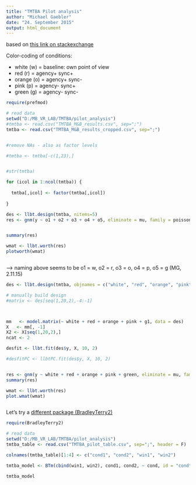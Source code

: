 ```yaml
---
title: "TMTBA Pilot analysis"
author: "Michael Gaebler"
date: "24. September 2015"
output: html_document
---
```


based on [this link on stackexchange](http://stats.stackexchange.com/questions/26994/how-to-fit-bradley-terry-luce-model-in-r-without-complicated-formula)

Color-coding of conditions: 

* white (w) = baseline: own point of view
* red (r) = agency+ sync+
* orange (o) = agency+ sync- 
* pink (p) = agency- sync+
* green (g) = agency- sync-


```r

require(prefmod)

# read data
setwd("D:/MB_VR_LAB/TMTBA/pilot_analysis")
#tmtba <- read.csv("TMTBA_M&B_results.csv", sep=";")
tmtba <- read.csv("TMTBA_M&B_results_cropped.csv", sep=";")


#remove NAs - also as factor levels

#tmtba <- tmtba[-c(1,23),]


#str(tmtba)

for (icol in 1:ncol(tmtba)) {
  
  tmtba[,icol] <- factor(tmtba[,icol])
  
}

des <- llbt.design(tmtba, nitems=5)
res <- gnm(y ~ o1 + o2 + o3 + o4 + o5, eliminate = mu, family = poisson, data = des)


summary(res)

wmat <- llbt.worth(res)
plotworth(wmat)



```

--> naming above seems to be o1 = w, o2 = r, o3 = o, o4 = p, o5 = g (MG, 2.11.15)

```r

des <- llbt.design(tmtba, objnames = c("white", "red", "orange", "pink", "green"), nitems=5, resptype = "paircomp")

# manually build design
#matrix <- des[seq(1,20,2),-4:-1]



mm   <- model.matrix(~ white + red + orange + pink + g1, data = des)
X   <- mm[, -1]
X2 <- X[seq(1,20,2),]
ncat <- 2

desfit <- llbt.fit(des$y, X, 10, 2)

#desfitPC <- llbtPC.fit(des$y, X, 10, 2)


res <- gnm(y ~ white + red + orange + pink + green, eliminate = mu, family = poisson, data = des)
summary(res)

wmat <- llbt.worth(res)
plot.wmat(wmat)



```

Let's try a [different package (BradleyTerry2)](https://cran.r-project.org/web/packages/BradleyTerry2/vignettes/BradleyTerry.pdf)

```r

require(BradleyTerry2)

# read data
setwd("D:/MB_VR_LAB/TMTBA/pilot_analysis")
tmtba_table <- read.csv("TMTBA_pilot_table.csv", sep=";", header = F)

colnames(tmtba_table)[1:4] <- c("cond1", "cond2", "win1", "win2")

tmtba_model <- BTm(cbind(win1, win2), cond1, cond2, ~ cond, id = "cond", data = tmtba_table)

tmtba_model

```

